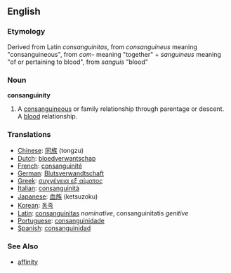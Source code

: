 == English ==

===Etymology===
Derived from Latin ''consanguinitas'', from ''consanguineus'' meaning "consanguineous", from ''com-'' meaning "together" + ''sanguineus'' meaning "of or pertaining to blood", from ''sanguis'' "blood"

=== Noun ===
'''consanguinity'''
#A [[consanguineous]] or family relationship through parentage or descent.  A [[blood]] relationship.

=== Translations ===

*[[Chinese]]: [[同族]] (tongzu)
*[[Dutch]]: [[bloedverwantschap]]
*[[French]]: [[consanguinité]]
*[[German]]: [[Blutsverwandtschaft]]
*[[Greek]]: [[συγγένεια εξ αίματος]]
*[[Italian]]: [[consanguinità]]
*[[Japanese]]: [[血族]] (ketsuzoku)
*[[Korean]]: [[동족]]
*[[Latin]]: [[consanguinitas]] ''nominative'', consanguinitatis ''genitive''
*[[Portuguese]]: [[consanguinidade]]
*[[Spanish]]: [[consanguinidad]]

===See Also===
*[[affinity]]